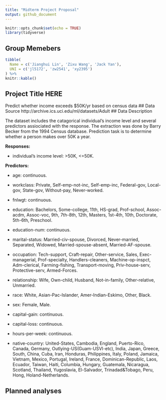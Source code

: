 ```yaml
---
title: "Midterm Project Proposal"
output: github_document
---
```


```r
knitr::opts_chunk$set(echo = TRUE)
library(tidyverse)
```

## Group Memebers
```r
tibble(
  Name = c('Jianghui Lin', 'Zixu Wang', 'Jack Yan'),
  UNI = c('jl5172', 'zw2541', 'xy2395')
) %>% 
knitr::kable()
```

## Project Title HERE
Predict whether income exceeds $50K/yr based on census data
## Data Source
http://archive.ics.uci.edu/ml/datasets/Adult
## Data Description

The dataset includes the catagorical individual's income level and several predictors assiociated with the response. The extraction was done by Barry Becker from the 1994 Census database. Prediction task is to determine whether a person makes over 50K a year.  

__Responses:__

* individual's income level: >50K, <=50K.

__Predictors:__

* age: continuous.

* workclass: Private, Self-emp-not-inc, Self-emp-inc, Federal-gov, Local-gov, State-gov, Without-pay, Never-worked.

* fnlwgt: continuous.

* education: Bachelors, Some-college, 11th, HS-grad, Prof-school, Assoc-acdm, Assoc-voc, 9th, 7th-8th, 12th, Masters, 1st-4th, 10th, Doctorate, 5th-6th, Preschool.

* education-num: continuous.

* marital-status: Married-civ-spouse, Divorced, Never-married, Separated, Widowed, Married-spouse-absent, Married-AF-spouse.

* occupation: Tech-support, Craft-repair, Other-service, Sales, Exec-managerial, Prof-specialty, Handlers-cleaners, Machine-op-inspct, Adm-clerical, Farming-fishing, Transport-moving, Priv-house-serv, Protective-serv, Armed-Forces.

* relationship: Wife, Own-child, Husband, Not-in-family, Other-relative, Unmarried.

* race: White, Asian-Pac-Islander, Amer-Indian-Eskimo, Other, Black.

* sex: Female, Male.

* capital-gain: continuous.

* capital-loss: continuous.

* hours-per-week: continuous.

* native-country: United-States, Cambodia, England, Puerto-Rico, Canada, Germany, Outlying-US(Guam-USVI-etc), India, Japan, Greece, South, China, Cuba, Iran, Honduras, Philippines, Italy, Poland, Jamaica, Vietnam, Mexico, Portugal, Ireland, France, Dominican-Republic, Laos, Ecuador, Taiwan, Haiti, Columbia, Hungary, Guatemala, Nicaragua, Scotland, Thailand, Yugoslavia, El-Salvador, Trinadad&Tobago, Peru, Hong, Holand-Netherlands.

## Planned analyses

